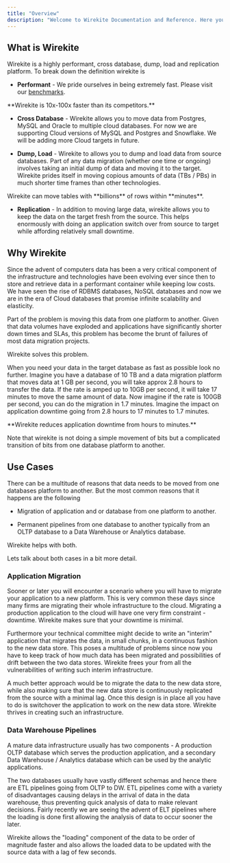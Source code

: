 ```yaml
---
title: "Overview"
description: "Welcome to Wirekite Documentation and Reference. Here you will find every thing you need to understand what is wirekite and how can it help with your data migration challenges, whether that's a one time migration of data or an ongoing pipeline between two databases. "
---
```


## What is Wirekite

Wirekite is a highly performant, cross database, dump, load and replication platform. To break down the definition wirekite is

* **Performant** - We pride ourselves in being extremely fast. Please visit our [benchmarks](https://wirekite.webflow.io/).

<Note>
  **Wirekite is 10x-100x faster than its competitors.**
</Note>

* **Cross Database** - Wirekite allows you to move data from Postgres, MySQL and Oracle to multiple cloud databases. For now we are supporting Cloud versions of MySQL and Postgres and Snowflake. We will be adding more Cloud targets in future.&#x20;

* **Dump, Load** - Wirekite to allows you to dump and load data from source databases. Part of any data migration (whether one time or ongoing) involves taking an initial dump of data and moving it to the target. Wirekite prides itself in moving copious amounts of data (TBs / PBs) in much shorter time frames than other technologies.

<Card title="Petabyte Scale" icon="truck-moving" href="/introduction/overview">
  Wirekite can move tables with **billions** of rows within **minutes**.
</Card>

* **Replication** - In addition to moving large data, wirekite allows you to keep the data on the target fresh from the source. This helps enormously with doing an application switch over from source to target while affording relatively small downtime.&#x20;

## Why Wirekite

Since the advent of computers data has been a very critical component of the infrastructure and technologies have been evolving ever since then to store and retrieve data in a performant container while keeping low costs. We have seen the rise of RDBMS databases, NoSQL databases and now we are in the era of Cloud databases that promise infinite scalability and elasticity. &#x20;

Part of the problem is moving this data from one platform to another. Given that data volumes have exploded and applications have significantly shorter down times and SLAs, this problem has become the brunt of failures of most data migration projects.&#x20;

Wirekite solves this problem.&#x20;

When you need your data in the target database as fast as possible look no further. Imagine you have a database of 10 TB and a data migration platform that moves data at 1 GB per second, you will take approx 2.8 hours to transfer the data. If the rate is amped up to 10GB per second, it will take 17 minutes to move the same amount of data. Now imagine if the rate is 100GB per second, you can do the migration in 1.7 minutes. Imagine the impact on application downtime going from 2.8 hours to 17 minutes to 1.7 minutes.&#x20;

<Note>
  **Wirekite reduces application downtime from hours to minutes.**
</Note>

Note that wirekite is not doing a simple movement of bits but a complicated transition of bits from one database platform to another.&#x20;

## Use Cases

There can be a multitude of reasons that data needs to be moved from one databases platform to another. But the most common reasons that it happens are the following

* Migration of application and or database from one platform to another.&#x20;

* Permanent pipelines from one database to another typically from an OLTP database to a Data Warehouse or Analytics database. &#x20;

Wirekite helps with both.

Lets talk about both cases in a bit more detail.

### Application Migration

Sooner or later you will encounter a scenario where you will have to migrate your application to a new platform. This is very common these days since many firms are migrating their whole infrastructure to the cloud. Migrating a production application to the cloud will have one very firm constraint - downtime. Wirekite makes sure that your downtime is minimal.

Furthermore your technical committee might decide to write an "interim" application that migrates the data, in small chunks, in a continuous fashion to the new data store. This poses a multitude of problems since now you have to keep track of how much data has been migrated and possibilities of drift between the two data stores. Wirekite frees your from all the vulnerabilities of writing such interim infrastructure.

A much better approach would be to migrate the data to the new data store, while also making sure that the new data store is continuously replicated from the source with a minimal lag. Once this design is in place all you have to do is switchover the application to work on the new data store. Wirekite thrives in creating such an infrastructure.

### Data Warehouse Pipelines

A mature data infrastructure usually has two components - A production OLTP database which serves the production application, and a secondary Data Warehouse / Analytics database which can be used by the analytic applications.

The two databases usually have vastly different schemas and hence there are ETL pipelines going from OLTP to DW. ETL pipelines come with a variety of disadvantages causing delays in the arrival of data in the data warehouse, thus preventing quick analysis of data to make relevant decisions. Fairly recently we are seeing the advent of ELT pipelines where the loading is done first allowing the analysis of data to occur sooner the later.

Wirekite allows the "loading" component of the data to be order of magnitude faster and also allows the loaded data to be updated with the source data with a lag of few seconds.
